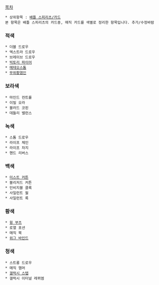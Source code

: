 [[목차]]

 * 상위항목 : [[배틀 스피리츠/카드]]
 본 항목은 배틀 스피리츠의 카드중, 매직 카드를 색별로 정리한 항목입니다. 추가/수정바람

=== 적색 ===
 * 더블 드로우
 * 엑스트라 드로우
 * 브레이브 드로우
 * [[빅토리 파이어]]
 * [[메테오스톰]]
 * [[무위황염인]]

=== 보라색 ===
 * 마인드 컨트롤
 * 이빌 오라
 * 블러드 코핀
 * 데들리 밸런스

=== 녹색 ===
 * 스톰 드로우
 * 라이프 체인
 * 라이프 차지
 * 핸드 리버스

=== 백색 ===
 * [[미스트 커튼]]
 * 블리저드 커튼
 * 인비지블 클록
 * 사일런트 월
 * 사일런트 록

=== 황색 ===
 * [[윙 부츠]]
 * 로열 포션
 * 매직 북
 * [[위그 바인드]]

=== 청색 ===
 * 스트롱 드로우
 * 매직 햄머
 * [[갤럭시 스텝]]
 * 갤럭시 이터널 레퀴엠
